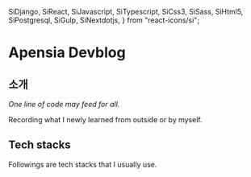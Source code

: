   SiDjango,
  SiReact,
  SiJavascript,
  SiTypescript,
  SiCss3,
  SiSass,
  SiHtml5,
  SiPostgresql,
  SiGulp,
  SiNextdotjs,
} from "react-icons/si";

# Apensia Devblog

## 소개

<i>One line of code may feed for all.</i>

Recording what I newly learned from outside or by myself.

## Tech stacks

Followings are tech stacks that I usually use.

<br />

<center>
  <div className="tech-grid">
    <span>
      <SiHtml5 />
    </span>
    <span>
      <SiCss3 />
    </span>
    <span>
      <SiJavascript />
    </span>
    <span>
      <SiTypescript />
    </span>
    <span>
      <SiSass />
    </span>
    <span>
      <SiReact />
    </span>
    <span>
      <SiNextdotjs />
    </span>
    <span>
      <SiPostgresql />
    </span>
    <span>
      <SiDjango />
    </span>
    <span>
      <SiGulp />
    </span>
  </div>
</center>

